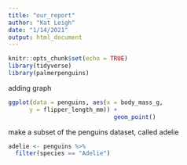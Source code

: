 ```yaml
---
title: "our_report"
author: "Kat Leigh"
date: "1/14/2021"
output: html_document
---
```


```r
knitr::opts_chunk$set(echo = TRUE)
library(tidyverse)
library(palmerpenguins)

```
adding graph
```r
ggplot(data = penguins, aes(x = body_mass_g, 
      y = flipper_length_mm)) + 
                              geom_point()

```
make a subset of the penguins dataset, called adelie
```r
adelie <- penguins %>% 
  filter(species == "Adelie")
```



